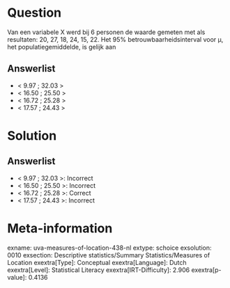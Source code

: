 Question
========

Van een variabele X werd bij 6 personen de waarde gemeten met als
resultaten: 20, 27, 18, 24, 15, 22. Het 95% betrouwbaarheidsinterval
voor μ, het populatiegemiddelde, is gelijk aan

Answerlist
----------

* < 9.97 ; 32.03 >
* < 16.50 ; 25.50 >
* < 16.72 ; 25.28 >
* < 17.57 ; 24.43 >

Solution
========

Answerlist
----------

* < 9.97 ; 32.03 >: Incorrect
* < 16.50 ; 25.50 >: Incorrect
* < 16.72 ; 25.28 >: Correct
* < 17.57 ; 24.43 >: Incorrect

Meta-information
================
exname: uva-measures-of-location-438-nl
extype: schoice
exsolution: 0010
exsection: Descriptive statistics/Summary Statistics/Measures of Location
exextra[Type]: Conceptual
exextra[Language]: Dutch
exextra[Level]: Statistical Literacy
exextra[IRT-Difficulty]: 2.906
exextra[p-value]: 0.4136
